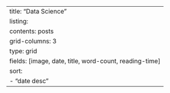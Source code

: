---
title: "Data Science"
listing:
  contents: posts
  grid-columns: 3
  type: grid
  fields: [image, date, title, word-count, reading-time]
  sort:
    - "date desc"
---